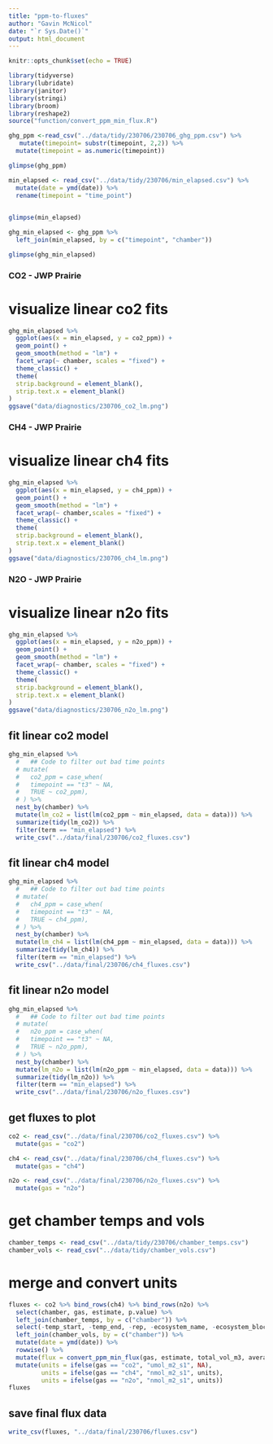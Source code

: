 ```yaml
---
title: "ppm-to-fluxes"
author: "Gavin McNicol"
date: "`r Sys.Date()`"
output: html_document
---
```


```r
knitr::opts_chunk$set(echo = TRUE)
```

```r
library(tidyverse)
library(lubridate)
library(janitor)
library(stringi)
library(broom)
library(reshape2)
source("function/convert_ppm_min_flux.R")
```

```r
ghg_ppm <-read_csv("../data/tidy/230706/230706_ghg_ppm.csv") %>% 
   mutate(timepoint= substr(timepoint, 2,2)) %>% 
  mutate(timepoint = as.numeric(timepoint))

```


```r
glimpse(ghg_ppm)
```


```r
min_elapsed <- read_csv("../data/tidy/230706/min_elapsed.csv") %>%
  mutate(date = ymd(date)) %>% 
  rename(timepoint = "time_point")
  
```

```r
glimpse(min_elapsed)
```


```r
ghg_min_elapsed <- ghg_ppm %>% 
  left_join(min_elapsed, by = c("timepoint", "chamber"))
```


```r
glimpse(ghg_min_elapsed)
```


### CO2 - JWP Prairie

# visualize linear co2 fits

```r
ghg_min_elapsed %>% 
  ggplot(aes(x = min_elapsed, y = co2_ppm)) + 
  geom_point() + 
  geom_smooth(method = "lm") + 
  facet_wrap(~ chamber, scales = "fixed") + 
  theme_classic() +
  theme(
  strip.background = element_blank(),
  strip.text.x = element_blank()
)
ggsave("data/diagnostics/230706_co2_lm.png")
```

 
### CH4 - JWP Prairie 

# visualize linear ch4 fits

```r
ghg_min_elapsed %>% 
  ggplot(aes(x = min_elapsed, y = ch4_ppm)) + 
  geom_point() + 
  geom_smooth(method = "lm") + 
  facet_wrap(~ chamber,scales = "fixed") + 
  theme_classic() +
  theme(
  strip.background = element_blank(),
  strip.text.x = element_blank()
)
ggsave("data/diagnostics/230706_ch4_lm.png")
```

### N2O -  JWP Prairie

# visualize linear n2o fits

```r
ghg_min_elapsed %>% 
  ggplot(aes(x = min_elapsed, y = n2o_ppm)) + 
  geom_point() + 
  geom_smooth(method = "lm") + 
  facet_wrap(~ chamber, scales = "fixed") + 
  theme_classic() +
  theme(
  strip.background = element_blank(),
  strip.text.x = element_blank()
)
ggsave("data/diagnostics/230706_n2o_lm.png")
```


## fit linear co2 model

```r
ghg_min_elapsed %>%
  #   ## Code to filter out bad time points
  # mutate(
  #   co2_ppm = case_when(
  #   timepoint == "t3" ~ NA,
  #   TRUE ~ co2_ppm),
  # ) %>% 
  nest_by(chamber) %>% 
  mutate(lm_co2 = list(lm(co2_ppm ~ min_elapsed, data = data))) %>%
  summarize(tidy(lm_co2)) %>% 
  filter(term == "min_elapsed") %>% 
  write_csv("../data/final/230706/co2_fluxes.csv")
```

## fit linear ch4 model

```r
ghg_min_elapsed %>%
  #   ## Code to filter out bad time points
  # mutate(
  #   ch4_ppm = case_when(
  #   timepoint == "t3" ~ NA,
  #   TRUE ~ ch4_ppm),
  # ) %>% 
  nest_by(chamber) %>% 
  mutate(lm_ch4 = list(lm(ch4_ppm ~ min_elapsed, data = data))) %>%
  summarize(tidy(lm_ch4)) %>% 
  filter(term == "min_elapsed") %>% 
  write_csv("../data/final/230706/ch4_fluxes.csv")
```

## fit linear n2o model

```r
ghg_min_elapsed %>%
  #   ## Code to filter out bad time points
  # mutate(
  #   n2o_ppm = case_when(
  #   timepoint == "t3" ~ NA,
  #   TRUE ~ n2o_ppm),
  # ) %>% 
  nest_by(chamber) %>% 
  mutate(lm_n2o = list(lm(n2o_ppm ~ min_elapsed, data = data))) %>%
  summarize(tidy(lm_n2o)) %>% 
  filter(term == "min_elapsed") %>% 
  write_csv("../data/final/230706/n2o_fluxes.csv")
```

## get fluxes to plot

```r
co2 <- read_csv("../data/final/230706/co2_fluxes.csv") %>% 
  mutate(gas = "co2")
```

```r
ch4 <- read_csv("../data/final/230706/ch4_fluxes.csv") %>% 
  mutate(gas = "ch4")
```

```r
n2o <- read_csv("../data/final/230706/n2o_fluxes.csv") %>% 
  mutate(gas = "n2o")
```


# get chamber temps and vols

```r
chamber_temps <- read_csv("../data/tidy/230706/chamber_temps.csv")
chamber_vols <- read_csv("../data/tidy/chamber_vols.csv")
```


# merge and convert units

```r
fluxes <- co2 %>% bind_rows(ch4) %>% bind_rows(n2o) %>% 
  select(chamber, gas, estimate, p.value) %>% 
  left_join(chamber_temps, by = c("chamber")) %>% 
  select(-temp_start, -temp_end, -rep, -ecosystem_name, -ecosystem_block) %>% 
  left_join(chamber_vols, by = c("chamber")) %>% 
  mutate(date = ymd(date)) %>% 
  rowwise() %>% 
  mutate(flux = convert_ppm_min_flux(gas, estimate, total_vol_m3, average_temp_kelvin)) %>% 
  mutate(units = ifelse(gas == "co2", "umol_m2_s1", NA),
         units = ifelse(gas == "ch4", "nmol_m2_s1", units),
         units = ifelse(gas == "n2o", "nmol_m2_s1", units))
fluxes
```

## save final flux data

```r
write_csv(fluxes, "../data/final/230706/fluxes.csv")
```

